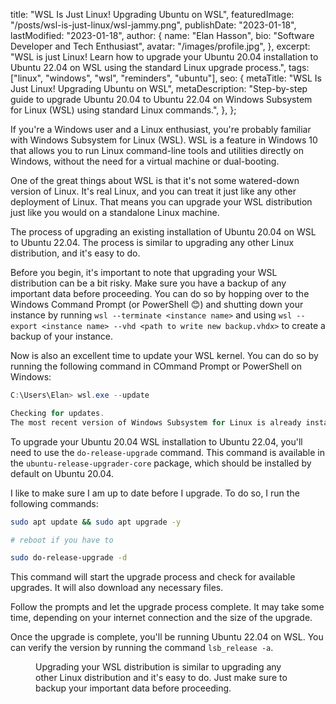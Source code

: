   title: "WSL Is Just Linux! Upgrading Ubuntu on WSL",
  featuredImage: "/posts/wsl-is-just-linux/wsl-jammy.png",
  publishDate: "2023-01-18",
  lastModified: "2023-01-18",
  author: {
    name: "Elan Hasson",
    bio: "Software Developer and Tech Enthusiast",
    avatar: "/images/profile.jpg",
  },
  excerpt: "WSL is just Linux! Learn how to upgrade your Ubuntu 20.04 installation to Ubuntu 22.04 on WSL using the standard Linux upgrade process.",
  tags: ["linux", "windows", "wsl", "reminders", "ubuntu"],
  seo: {
    metaTitle: "WSL Is Just Linux! Upgrading Ubuntu on WSL",
    metaDescription: "Step-by-step guide to upgrade Ubuntu 20.04 to Ubuntu 22.04 on Windows Subsystem for Linux (WSL) using standard Linux commands.",
  },
};

If you're a Windows user and a Linux enthusiast, you're probably familiar with Windows Subsystem for Linux (WSL). WSL is a feature in Windows 10 that allows you to run Linux command-line tools and utilities directly on Windows, without the need for a virtual machine or dual-booting.

One of the great things about WSL is that it's not some watered-down version of Linux. It's real Linux, and you can treat it just like any other deployment of Linux. That means you can upgrade your WSL distribution just like you would on a standalone Linux machine.

The process of upgrading an existing installation of Ubuntu 20.04 on WSL to Ubuntu 22.04. The process is similar to upgrading any other Linux distribution, and it's easy to do.

Before you begin, it's important to note that upgrading your WSL distribution can be a bit risky. Make sure you have a backup of any important data before proceeding. You can do so by hopping over to the Windows Command Prompt (or PowerShell 😊) and shutting down your instance by running `wsl --terminate <instance name>` and using `wsl --export <instance name> --vhd <path to write new backup.vhdx>` to create a backup of your instance.

Now is also an excellent time to update your WSL kernel. You can do so by running the following command in COmmand Prompt or PowerShell on Windows:

```powershell
C:\Users\Elan> wsl.exe --update

Checking for updates.
The most recent version of Windows Subsystem for Linux is already installed.
```

To upgrade your Ubuntu 20.04 WSL installation to Ubuntu 22.04, you'll need to use the `do-release-upgrade` command. This command is available in the `ubuntu-release-upgrader-core` package, which should be installed by default on Ubuntu 20.04.

I like to make sure I am up to date before I upgrade. To do so, I run the following commands:

```bash
sudo apt update && sudo apt upgrade -y

# reboot if you have to

sudo do-release-upgrade -d
```

This command will start the upgrade process and check for available upgrades. It will also download any necessary files.

Follow the prompts and let the upgrade process complete. It may take some time, depending on your internet connection and the size of the upgrade.

Once the upgrade is complete, you'll be running Ubuntu 22.04 on WSL. You can verify the version by running the command `lsb_release -a`.

<Figure src="/posts/wsl-is-just-linux/wsl-jammy.png" alt="A terminal window showing the output of lsb_release -a and uname -a which shows we're on Ubuntu 22.04 and running on WSL" />

Upgrading your WSL distribution is similar to upgrading any other Linux distribution and it's easy to do. Just make sure to backup your important data before proceeding.